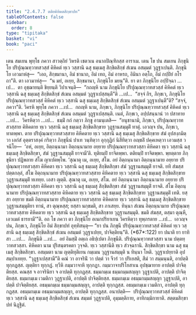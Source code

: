 ```yaml
---
title: "2.4.7.7 ตติยคิหิคตสิกฺขาปท"
tableOfContents: false
sidebar:
  order: 8
type: "tipitaka"
basket: "vi"
book: "paci"
---
```



<DynamicBreadcrumb />

<Division number="1101" book="paci">

<Paragraph number="3255" book="paci">
เตน สมเยน พุทฺโธ ภควา สาวตฺถิยํ วิหรติ เชตวเน อนาถปิณฺฑิกสฺส อาราเม. เตน โข ปน สมเยน ภิกฺขุนิโย ปริปุณฺณทฺวาทสวสฺสํ คิหิคตํ ทฺเว วสฺสานิ ฉสุ ธมฺเมสุ สิกฺขิตสิกฺขํ สํเฆน อสมฺมตํ วุฏฺฐาเปนฺติ. ภิกฺขุนิโย เอวมาหํสุ—  “เอถ, สิกฺขมานา, อิมํ ชานาถ, อิมํ เทถ, อิมํ อาหรถ, อิมินา อตฺโถ, อิมํ กปฺปิยํ กโรถา”ติ. ตา เอวมาหํสุ—  “น มยํ, อเยฺย, สิกฺขมานา, ภิกฺขุนิโย มยนฺ”ติ.
</Paragraph>

<Paragraph number="3256" book="paci">
ยา ตา ภิกฺขุนิโย อปฺปิจฺฉา …เป…  ตา อุชฺฌายนฺติ ขิยฺยนฺติ วิปาเจนฺติ—  “กถญฺหิ นาม ภิกฺขุนิโย ปริปุณฺณทฺวาทสวสฺสํ คิหิคตํ ทฺเว วสฺสานิ ฉสุ ธมฺเมสุ สิกฺขิตสิกฺขํ สํเฆน อสมฺมตํ วุฏฺฐาเปสฺสนฺตี”ติ …เป…  “สจฺจํ กิร, ภิกฺขเว, ภิกฺขุนิโย ปริปุณฺณทฺวาทสวสฺสํ คิหิคตํ ทฺเว วสฺสานิ ฉสุ ธมฺเมสุ สิกฺขิตสิกฺขํ สํเฆน อสมฺมตํ วุฏฺฐาเปนฺตี”ติ? “สจฺจํ, ภควา”ติ. วิครหิ พุทฺโธ ภควา …เป…  กถญฺหิ นาม, ภิกฺขเว, ภิกฺขุนิโย ปริปุณฺณทฺวาทสวสฺสํ คิหิคตํ ทฺเว วสฺสานิ ฉสุ ธมฺเมสุ สิกฺขิตสิกฺขํ สํเฆน อสมฺมตํ วุฏฺฐาเปสฺสนฺติ. เนตํ, ภิกฺขเว, อปฺปสนฺนานํ วา ปสาทาย …เป…  วิครหิตฺวา …เป…  ธมฺมิํ กถํ กตฺวา ภิกฺขู อามนฺเตสิ—  “อนุชานามิ, ภิกฺขเว, ปริปุณฺณทฺวาทสวสฺสาย คิหิคตาย ทฺเว วสฺสานิ ฉสุ ธมฺเมสุ สิกฺขิตสิกฺขาย วุฏฺฐานสมฺมุติํ ทาตุํ. เอวญฺจ ปน, ภิกฺขเว, ทาตพฺพา. ตาย ปริปุณฺณทฺวาทสวสฺสาย คิหิคตาย ทฺเว วสฺสานิ ฉสุ ธมฺเมสุ สิกฺขิตสิกฺขาย สํฆํ อุปสงฺกมิตฺวา เอกํสํ อุตฺตราสงฺคํ กริตฺวา ภิกฺขุนีนํ ปาเท วนฺทิตฺวา อุกฺกุฏิกํ นิสีทิตฺวา อญฺชลิํ ปคฺคเหตฺวา เอวมสฺส วจนีโย—  ‘อหํ, อเยฺย, อิตฺถนฺนามา อิตฺถนฺนามาย อยฺยาย ปริปุณฺณทฺวาทสวสฺสา คิหิคตา ทฺเว วสฺสานิ ฉสุ ธมฺเมสุ สิกฺขิตสิกฺขา, สํฆํ วุฏฺฐานสมฺมุติํ ยาจามี’ติ. ทุติยมฺปิ ยาจิตพฺพา. ตติยมฺปิ ยาจิตพฺพา. พฺยตฺตาย ภิกฺขุนิยา ปฏิพลาย สํโฆ ญาเปตพฺโพ.
</Paragraph>

</Division>
<Division number="1102" book="paci">

<Paragraph number="3257" book="paci">
‘สุณาตุ เม, อเยฺย, สํโฆ. อยํ อิตฺถนฺนามา อิตฺถนฺนามาย อยฺยาย ปริปุณฺณทฺวาทสวสฺสา คิหิคตา ทฺเว วสฺสานิ ฉสุ ธมฺเมสุ สิกฺขิตสิกฺขา สํฆํ วุฏฺฐานสมฺมุติํ ยาจติ. ยทิ สํฆสฺส ปตฺตกลฺลํ, สํโฆ อิตฺถนฺนามาย ปริปุณฺณทฺวาทสวสฺสาย คิหิคตาย ทฺเว วสฺสานิ ฉสุ ธมฺเมสุ สิกฺขิตสิกฺขาย วุฏฺฐานสมฺมุติํ ทเทยฺย. เอสา ญตฺติ.
</Paragraph>

<Paragraph number="3258" book="paci">
สุณาตุ เม, อเยฺย, สํโฆ. อยํ อิตฺถนฺนามา อิตฺถนฺนามาย อยฺยาย ปริปุณฺณทฺวาทสวสฺสา คิหิคตา ทฺเว วสฺสานิ ฉสุ ธมฺเมสุ สิกฺขิตสิกฺขา สํฆํ วุฏฺฐานสมฺมุติํ ยาจติ. สํโฆ อิตฺถนฺนามาย ปริปุณฺณทฺวาทสวสฺสาย คิหิคตาย ทฺเว วสฺสานิ ฉสุ ธมฺเมสุ สิกฺขิตสิกฺขาย วุฏฺฐานสมฺมุติํ เทติ. ยสฺสา อยฺยาย ขมติ อิตฺถนฺนามาย ปริปุณฺณทฺวาทสวสฺสาย คิหิคตาย ทฺเว วสฺสานิ ฉสุ ธมฺเมสุ สิกฺขิตสิกฺขาย วุฏฺฐานสมฺมุติยา ทานํ, สา ตุณฺหสฺส; ยสฺสา นกฺขมติ, สา ภาเสยฺย.
</Paragraph>

<Paragraph number="3259" book="paci">
ทินฺนา สํเฆน อิตฺถนฺนามาย ปริปุณฺณทฺวาทสวสฺสาย คิหิคตาย ทฺเว วสฺสานิ ฉสุ ธมฺเมสุ สิกฺขิตสิกฺขาย วุฏฺฐานสมฺมุติ. ขมติ สํฆสฺส, ตสฺมา ตุณฺหี, เอวเมตํ ธารยามี’”ติ.
</Paragraph>

<Paragraph number="3260" book="paci">
อถ โข ภควา ตา ภิกฺขุนิโย อเนกปริยาเยน วิครหิตฺวา ทุพฺภรตาย …เป…  เอวญฺจ ปน, ภิกฺขเว, ภิกฺขุนิโย อิมํ สิกฺขาปทํ อุทฺทิสนฺตุ—
</Paragraph>

</Division>
<Division number="1103" book="paci">

<Paragraph number="3261" book="paci">
<Emphasis>“ยา ปน ภิกฺขุนี ปริปุณฺณทฺวาทสวสฺสํ คิหิคตํ ทฺเว วสฺสานิ ฉสุ ธมฺเมสุ สิกฺขิตสิกฺขํ สํเฆน อสมฺมตํ วุฏฺฐาเปยฺย, ปาจิตฺติยนฺ”</Emphasis>ติ. (*67*:<Emphasis>122</Emphasis>)
</Paragraph>

</Division>
<Division number="1104" book="paci">

<Paragraph number="3262" book="paci">
<Emphasis>ยา ปนา</Emphasis>ติ ยา ยาทิสา …เป…  <Emphasis>ภิกฺขุนี</Emphasis>ติ …เป…  อยํ อิมสฺมิํ อตฺเถ อธิปฺเปตา ภิกฺขุนีติ.
</Paragraph>

<Paragraph number="3263" book="paci">
<Emphasis>ปริปุณฺณทฺวาทสวสฺสา</Emphasis> นาม ปตฺตทฺวาทสวสฺสา. <Emphasis>คิหิคตา</Emphasis> นาม ปุริสนฺตรคตา วุจฺจติ. <Emphasis>ทฺเว วสฺสานี</Emphasis>ติ ทฺเว สํวจฺฉรานิ. <Emphasis>สิกฺขิตสิกฺขา</Emphasis> นาม ฉสุ ธมฺเมสุ สิกฺขิตสิกฺขา. <Emphasis>อสมฺมตา</Emphasis> นาม ญตฺติทุติเยน กมฺเมน วุฏฺฐานสมฺมุติ น ทินฺนา โหติ. <Emphasis>วุฏฺฐาเปยฺยา</Emphasis>ติ อุปสมฺปาเทยฺย.
</Paragraph>

<Paragraph number="3264" book="paci">
“วุฏฺฐาเปสฺสามี”ติ คณํ วา อาจรินิํ วา ปตฺตํ วา จีวรํ วา ปริเยสติ, สีมํ วา สมฺมนฺนติ, อาปตฺติ ทุกฺกฏสฺส. ญตฺติยา ทุกฺกฏํ. ทฺวีหิ กมฺมวาจาหิ ทุกฺกฏา. กมฺมวาจาปริโยสาเน อุปชฺฌายาย อาปตฺติ ปาจิตฺติยสฺส. คณสฺส จ อาจรินิยา จ อาปตฺติ ทุกฺกฏสฺส.
</Paragraph>

</Division>
<Division number="1105" book="paci">

<Paragraph number="3265" book="paci">
ธมฺมกมฺเม ธมฺมกมฺมสญฺญา วุฏฺฐาเปติ, อาปตฺติ ปาจิตฺติยสฺส. ธมฺมกมฺเม เวมติกา วุฏฺฐาเปติ, อาปตฺติ ปาจิตฺติยสฺส. ธมฺมกมฺเม อธมฺมกมฺมสญฺญา วุฏฺฐาเปติ, อาปตฺติ ปาจิตฺติยสฺส.
</Paragraph>

<Paragraph number="3266" book="paci">
อธมฺมกมฺเม ธมฺมกมฺมสญฺญา, อาปตฺติ ทุกฺกฏสฺส. อธมฺมกมฺเม เวมติกา, อาปตฺติ ทุกฺกฏสฺส. อธมฺมกมฺเม อธมฺมกมฺมสญฺญา, อาปตฺติ ทุกฺกฏสฺส.
</Paragraph>

</Division>
<Division number="1106" book="paci">

<Paragraph number="3267" book="paci">
อนาปตฺติ—  ปริปุณฺณทฺวาทสวสฺสํ คิหิคตํ ทฺเว วสฺสานิ ฉสุ ธมฺเมสุ สิกฺขิตสิกฺขํ สํเฆน สมฺมตํ วุฏฺฐาเปติ, อุมฺมตฺติกาย, อาทิกมฺมิกายาติ.

</Paragraph>
</Division>

<Paragraph number="3268" type="center" book="paci">
สตฺตมสิกฺขาปทํ นิฏฺฐิตํ.
</Paragraph>